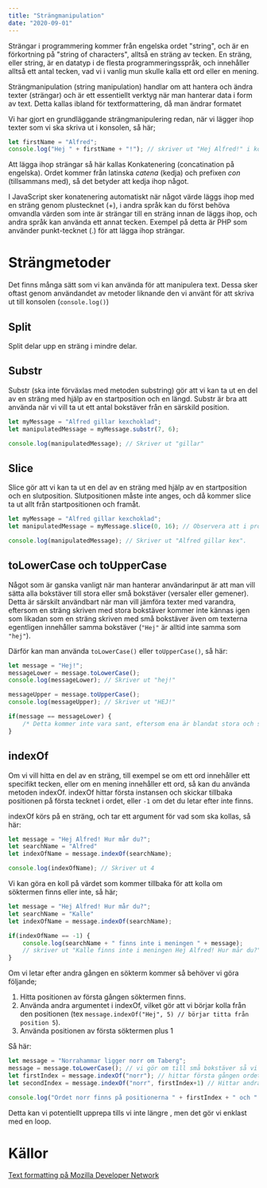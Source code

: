 ```yaml
---
title: "Strängmanipulation"
date: "2020-09-01"
---
```


Strängar i programmering kommer från engelska ordet "string", och är en förkortning på "string of characters", alltså en sträng av tecken. En sträng, eller string, är en datatyp i de flesta programmeringsspråk, och innehåller alltså ett antal tecken, vad vi i vanlig mun skulle kalla ett ord eller en mening.

Strängmanipulation (string manipulation) handlar om att hantera och ändra texter (strängar) och är ett essentiellt verktyg när man hanterar data i form av text. Detta kallas ibland för textformattering, då man ändrar formatet 

Vi har gjort en grundläggande strängmanipulering redan, när vi lägger ihop texter som vi ska skriva ut i konsolen, så här;

```javascript
let firstName = "Alfred";
console.log("Hej " + firstName + "!"); // skriver ut "Hej Alfred!" i konsolen
```

Att lägga ihop strängar så här kallas Konkatenering (concatination på engelska). Ordet kommer från latinska *catena* (kedja) och prefixen *con* (tillsammans med), så det betyder att kedja ihop något.

I JavaScript sker konatenering automatiskt när något värde läggs ihop med en sträng genom plustecknet (+), i andra språk kan du först behöva omvandla värden som inte är strängar till en sträng innan de läggs ihop, och andra språk kan använda ett annat tecken. Exempel på detta är PHP som använder punkt-tecknet (.) för att lägga ihop strängar.

# Strängmetoder
Det finns många sätt som vi kan använda för att manipulera text. Dessa sker oftast genom användandet av metoder liknande den vi använt för att skriva ut till konsolen (`console.log()`)

## Split
Split delar upp en sträng i mindre delar.

## Substr
Substr (ska inte förväxlas med metoden substring) gör att vi kan ta ut en del av en sträng med hjälp av en startposition och en längd. Substr är bra att använda när vi vill ta ut ett antal bokstäver från en särskild position.

```javascript
let myMessage = "Alfred gillar kexchoklad";
let manipulatedMessage = myMessage.substr(7, 6);

console.log(manipulatedMessage); // Skriver ut "gillar"
```


## Slice
Slice gör att vi kan ta ut en del av en sträng med hjälp av en startposition och en slutposition. Slutpositionen måste inte anges, och då kommer slice ta ut allt från startpositionen och framåt.

```javascript
let myMessage = "Alfred gillar kexchoklad";
let manipulatedMessage = myMessage.slice(0, 16); // Observera att i programmering börjar man alltid räkna från 0

console.log(manipulatedMessage); // Skriver ut "Alfred gillar kex".

```


## toLowerCase och toUpperCase
Något som är ganska vanligt när man hanterar användarinput är att man vill sätta alla bokstäver till stora eller små bokstäver (versaler eller gemener). Detta är särskilt användbart när man vill jämföra texter med varandra, eftersom en sträng skriven med stora bokstäver kommer inte kännas igen som likadan som en sträng skriven med små bokstäver även om texterna egentligen innehåller samma bokstäver (`"Hej"` är alltid inte samma som `"hej"`).

Därför kan man använda `toLowerCase()` eller `toUpperCase()`, så här:

```javascript
let message = "Hej!";
messageLower = message.toLowerCase();
console.log(messageLower); // Skriver ut "hej!"

messageUpper = message.toUpperCase();
console.log(messageUpper); // Skriver ut "HEJ!"

if(message == messageLower) {
    /* Detta kommer inte vara sant, eftersom ena är blandat stora och små bokstäver men andra är bara stora bokstäver. */
}
```


## indexOf
Om vi vill hitta en del av en sträng, till exempel se om ett ord innehåller ett specifikt tecken, eller om en mening innehåller ett ord, så kan du använda metoden indexOf. indexOf hittar första instansen och skickar tillbaka positionen på första tecknet i ordet, eller `-1` om det du letar efter inte finns.

indexOf körs på en sträng, och tar ett argument för vad som ska kollas, så här:

```javascript
let message = "Hej Alfred! Hur mår du?";
let searchName = "Alfred"
let indexOfName = message.indexOf(searchName);

console.log(indexOfName); // Skriver ut 4
```

Vi kan göra en koll på värdet som kommer tillbaka för att kolla om söktermen finns eller inte, så här;

```javascript
let message = "Hej Alfred! Hur mår du?";
let searchName = "Kalle"
let indexOfName = message.indexOf(searchName);

if(indexOfName == -1) {
    console.log(searchName + " finns inte i meningen " + message);
    // skriver ut "Kalle finns inte i meningen Hej Alfred! Hur mår du?"
}
```

Om vi letar efter andra gången en sökterm kommer så behöver vi göra följande;
1. Hitta positionen av första gången söktermen finns.
2. Använda andra argumentet i indexOf, vilket gör att vi börjar kolla från den positionen (tex `message.indexOf("Hej", 5) // börjar titta från position 5`).
3. Använda positionen av första söktermen plus 1 

Så här:

```javascript
let message = "Norrahammar ligger norr om Taberg";
message = message.toLowerCase(); // vi gör om till små bokstäver så vi hittar alla oavsett stor eller liten bokstav, eftersom indexOf gör skillnad på små och stora bokstäver
let firstIndex = message.indexOf("norr"); // hittar första gången ordet finns
let secondIndex = message.indexOf("norr", firstIndex+1) // Hittar andra gången ordet finns

console.log("Ordet norr finns på positionerna " + firstIndex + " och " + secondIndex);
```

Detta kan vi potentiellt upprepa tills vi inte längre , men det gör vi enklast med en loop.

# Källor
[Text formatting på Mozilla Developer Network](https://developer.mozilla.org/en-US/docs/Web/JavaScript/Guide/Text_formatting)